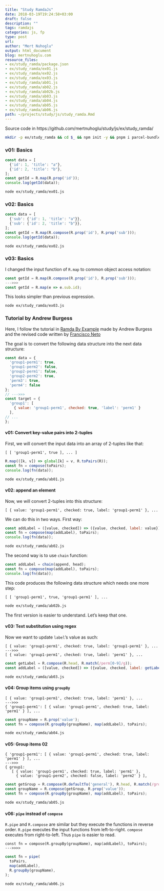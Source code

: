 ```yaml
---
title: "Study RamdaJs"
date: 2018-03-19T19:24:58+03:00 
draft: false
description: ""
tags: ramdajs
categories: js, fp
type: post
url:
author: "Mert Nuhoglu"
output: html_document
blog: mertnuhoglu.com
resource_files:
- ex/study_ramda/package.json
- ex/study_ramda/ex01.js
- ex/study_ramda/ex02.js
- ex/study_ramda/ex03.js
- ex/study_ramda/ab01.js
- ex/study_ramda/ab02.js
- ex/study_ramda/ab02b.js
- ex/study_ramda/ab03.js
- ex/study_ramda/ab04.js
- ex/study_ramda/ab05.js
- ex/study_ramda/ab06.js
path: ~/projects/study/js/study_ramda.Rmd
---
```


<style>
  .main-container {
    max-width: 1600px !important;
  }
</style>

Source code in https://github.com/mertnuhoglu/study/js/ex/study_ramda/

``` bash
mkdir -p ex/study_ramda && cd $_ && npm init -y && pnpm i parcel-bundler ramda
``` 

### v01: Basics

``` js
const data = [
  {'id': 1, 'title': "a"},
  {'id': 2, 'title': "b"},
];
const getId = R.map(R.prop('id'));
console.log(getId(data));
``` 

``` bash
node ex/study_ramda/ex01.js
``` 

### v02: Basics

``` js
const data = [
  {'sub': {'id': 1, 'title': "a"}},
  {'sub': {'id': 2, 'title': "b"}},
];
const getId = R.map(R.compose(R.prop('id'), R.prop('sub')));
console.log(getId(data));
``` 

``` bash
node ex/study_ramda/ex02.js
``` 

### v03: Basics

I changed the input function of `R.map` to common object access notation:

``` js
const getId = R.map(R.compose(R.prop('id'), R.prop('sub')));
--->>>
const getId = R.map(e => e.sub.id);
``` 

This looks simpler than previous expression. 

``` bash
node ex/study_ramda/ex03.js
``` 

### Tutorial by Andrew Burgess

Here, I follow the tutorial in [Ramda By Example](https://www.youtube.com/watch?v=tN4wyJ9DdtM&t=14s&list=PL_L_J_Lv0U2qJepM0FMF73BHGZsNNu-nk) made by Andrew Burgess and the revised code written by [Francisco Neto](https://www.youtube.com/user/tartaneto)

The goal is to convert the following data structure into the next data structure:

``` js
const data = {
  'group1-perm1': true,
  'group1-perm2': false,
  'group2-perm1': false,
  'group2-perm2': true,
  'perm3': true,
  'perm4': false
};
// --->>>
const target = {
  'group1': [
    { value: 'group1-perm1', checked: true, 'label': 'perm1' }
  ],
// ...
};
``` 

#### v01: Convert key-value pairs into 2-tuples

First, we will convert the input data into an array of 2-tuples like that:

    [ [ 'group1-perm1', true ], ... ]

``` js
R.map(([k, v]) => global[k] = v, R.toPairs(R));
const fn = compose(toPairs);
console.log(fn(data));
``` 
 
``` bash
node ex/study_ramda/ab01.js
``` 

#### v02: append an element

Now, we will convert 2-tuples into this structure:

    [ { value: 'group1-perm1', checked: true, label: 'group1-perm1' }, ...

We can do this in two ways. First way:

``` js
const addLabel = ([value, checked]) => ({value, checked, label: value});
const fn = compose(map(addLabel), toPairs);
console.log(fn(data));
``` 

``` bash
node ex/study_ramda/ab02.js
``` 

The second way is to use `chain` function:

``` js
const addLabel = chain(append, head);
const fn = compose(map(addLabel), toPairs);
console.log(fn(data));
``` 

This code produces the following data structure which needs one more step:

    [ [ 'group1-perm1', true, 'group1-perm1' ], ...

``` bash
node ex/study_ramda/ab02b.js
``` 

The first version is easier to understand. Let's keep that one.

#### v03: Text substitution using regex

Now we want to update `label`'s value as such:

    [ { value: 'group1-perm1', checked: true, label: 'group1-perm1' }, ...
    --->>>
    [ { value: 'group1-perm1', checked: true, label: 'perm1' }, ...

``` js
const getLabel = R.compose(R.head, R.match(/perm[0-9]/g));
const addLabel = ([value, checked]) => ({value, checked, label: getLabel(value)});
``` 

``` bash
node ex/study_ramda/ab03.js
``` 

#### v04: Group items using `groupBy`

    [ { value: 'group1-perm1', checked: true, label: 'perm1' }, ...
    --->>>
    { 'group1-perm1': [ { value: 'group1-perm1', checked: true, label: 'perm1' } ], ...

``` js
const groupName = R.prop('value');
const fn = compose(R.groupBy(groupName), map(addLabel), toPairs);
``` 

``` bash
node ex/study_ramda/ab04.js
``` 

#### v05: Group items 02

    { 'group1-perm1': [ { value: 'group1-perm1', checked: true, label: 'perm1' } ], ...
    --->>>
    { group1:
       [ { value: 'group1-perm1', checked: true, label: 'perm1' },
         { value: 'group1-perm2', checked: false, label: 'perm2' } ],

``` js
const getGroup = R.compose(R.defaultTo('general'), R.head, R.match(/group[0-9]/g));
const groupName = R.compose(getGroup, R.prop('value'));
const fn = compose(R.groupBy(groupName), map(addLabel), toPairs);
``` 

``` bash
node ex/study_ramda/ab05.js
``` 

#### v06: `pipe` instead of `compose`

`R.pipe` and `R.compose` are similar but they execute the functions in reverse order. `R.pipe` executes the input functions from left-to-right. `compose` executes from right-to-left. Thus `pipe` is easier to read.

    const fn = compose(R.groupBy(groupName), map(addLabel), toPairs);
    --->>>>

``` js
const fn = pipe(
  toPairs,
  map(addLabel), 
  R.groupBy(groupName), 
);
``` 

``` bash
node ex/study_ramda/ab06.js
``` 

